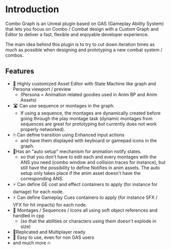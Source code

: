 # Introduction

Combo Graph is an Unreal plugin based on GAS (Gameplay Ability System) that lets you focus on Combo / Combat design with a Custom Graph and Editor to deliver a fast, flexible and enjoyable developer experience. 

The main idea behind this plugin is to try to cut down iteration times as much as possible when designing and prototyping a new combat system / combos.

## Features

- 📄 Highly customized Asset Editor with State Machine like graph and Persona viewport / preview 
  - (Persona = Animation related goodies used in Anim BP and Anim Assets)
- 🛣 Can use sequence or montages in the graph. 
  - If using a sequence, the montages are dynamically created before going through the play montage task (dynamic montages from sequences are great for prototyping but currently does not work properly networked).
- 🖱 Can define transition using Enhanced input actions
  - and have them displayed with keyboard or gamepad icons in the graph.
- 🥇Has an "auto setup" mechanism for animation notify states.
  - so that you don't have to edit each and every montages with the ANS you need (combo window and collision traces for instance), but still have the possibility to define Notifies in anim assets. The auto setup only takes place if the anim asset doesn't have the corresponding ANS.
- ⚡️ Can define GE cost and effect containers to apply (for instance for damage) for each node.
- ⚡️ Can define Gameplay Cues containers to apply (for instance SFX / VFX for hit impacts) for each node.
- 📝 Montages / Sequences / Icons all using soft object references and handled in cpp 
  - (so that the abilities or characters using them doesn't explode in size)
- 🥇Replicated and Multiplayer ready
- 📄 Easy to use, even for non GAS users
- and much more 🔥

